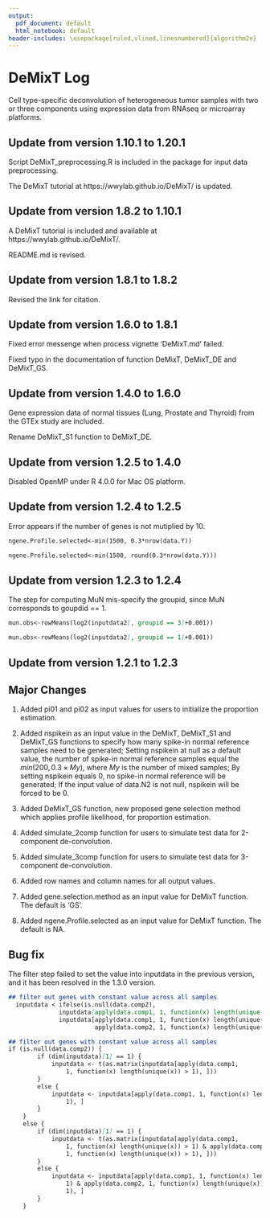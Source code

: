 ```yaml
---
output:
  pdf_document: default
  html_notebook: default
header-includes: \usepackage[ruled,vlined,linesnumbered]{algorithm2e}
---
```

# DeMixT Log
Cell type-specific deconvolution of heterogeneous tumor samples with two or three components using expression data from RNAseq or microarray platforms.

## Update from version 1.10.1 to 1.20.1
Script DeMixT_preprocessing.R is included in the package for input data preprocessing.

The DeMixT tutorial at https://wwylab.github.io/DeMixT/ is updated.

## Update from version 1.8.2 to 1.10.1

A DeMixT tutorial is included and available at https://wwylab.github.io/DeMixT/.

README.md is revised.


## Update from version 1.8.1 to 1.8.2

Revised the link for citation. 

## Update from version 1.6.0 to 1.8.1

Fixed error messenge when process vignette 'DeMixT.md' failed.

Fixed typo in the documentation of function DeMixT, DeMixT_DE and DeMixT_GS.


## Update from version 1.4.0 to 1.6.0

Gene expression data of normal tissues (Lung, Prostate and Thyroid) from the GTEx study are included.

Rename DeMixT_S1 function to DeMixT_DE.


## Update from version 1.2.5 to 1.4.0

Disabled OpenMP under R 4.0.0 for Mac OS platform.

## Update from version 1.2.4 to 1.2.5

Error appears if the number of genes is not mutiplied by 10.
````markdown
ngene.Profile.selected<-min(1500, 0.3*nrow(data.Y))
````
````markdown
ngene.Profile.selected<-min(1500, round(0.3*nrow(data.Y)))
````


## Update from version 1.2.3 to 1.2.4

The step for computing MuN mis-specify the groupid, since MuN corresponds to goupdid == 1.
````markdown
mun.obs<-rowMeans(log2(inputdata2[, groupid == 3]+0.001))
````
````markdown
mun.obs<-rowMeans(log2(inputdata2[, groupid == 1]+0.001))
````

## Update from version 1.2.1 to 1.2.3

## Major Changes

1. Added pi01 and pi02 as input values for users to initialize the proportion estimation.

2. Added nspikein as an input value in the DeMixT, DeMixT_S1 and DeMixT_GS functions to specify how many spike-in normal reference samples need to be generated; Setting nspikein at null as a default value, the number of spike-in normal reference samples equal the $min(200, 0.3\times My)$, where $My$ is the number of mixed samples; By setting nspikein equals 0, no spike-in normal reference will be generated; If the input value of data.N2 is not null, nspikein will be forced to be 0.

3. Added DeMixT_GS function, new proposed gene selection method which applies profile likelihood, for proportion estimation.

4. Added simulate_2comp function for users to simulate test data for 2-component de-convolution.

5. Added simulate_3comp function for users to simulate test data for 3-component de-convolution.

6. Added row names and column names for all output values.

7. Added gene.selection.method as an input value for DeMixT function. The default is 'GS'.

8. Added ngene.Profile.selected as an input value for DeMixT function. The default is NA.

## Bug fix

The filter step failed to set the value into inputdata in the previous version, and it has been resolved in the 1.3.0 version.
````markdown
## filter out genes with constant value across all samples
  inputdata < ifelse(is.null(data.comp2), 
              inputdata[apply(data.comp1, 1, function(x) length(unique(x)) > 1), ], 
              inputdata[apply(data.comp1, 1, function(x) length(unique(x)) > 1) & 
                        apply(data.comp2, 1, function(x) length(unique(x)) > 1), ])
````
````markdown
## filter out genes with constant value across all samples
if (is.null(data.comp2)) {
        if (dim(inputdata)[1] == 1) {
            inputdata <- t(as.matrix(inputdata[apply(data.comp1, 
                1, function(x) length(unique(x)) > 1), ]))
        }
        else {
            inputdata <- inputdata[apply(data.comp1, 1, function(x) length(unique(x)) > 
                1), ]
        }
    }
    else {
        if (dim(inputdata)[1] == 1) {
            inputdata <- t(as.matrix(inputdata[apply(data.comp1, 
                1, function(x) length(unique(x)) > 1) & apply(data.comp2, 
                1, function(x) length(unique(x)) > 1), ]))
        }
        else {
            inputdata <- inputdata[apply(data.comp1, 1, function(x) length(unique(x)) > 
                1) & apply(data.comp2, 1, function(x) length(unique(x)) > 
                1), ]
        }
    }
````


